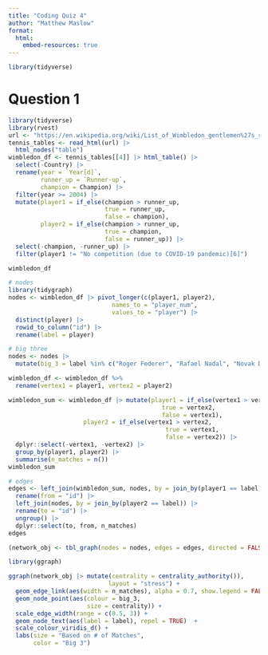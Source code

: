 ```yaml
---
title: "Coding Quiz 4"
author: "Matthew Maslow"
format: 
  html:
    embed-resources: true
---
```


```r
library(tidyverse)
```

# Question 1

```r
library(tidyverse)
library(rvest)
url <- "https://en.wikipedia.org/wiki/List_of_Wimbledon_gentlemen%27s_singles_champions"
tennis_tables <- read_html(url) |>
  html_nodes("table")
wimbledon_df <- tennis_tables[[4]] |> html_table() |>
  select(-Country) |>
  rename(year = `Year[d]`,
         runner_up = `Runner-up`,
         champion = Champion) |>
  filter(year >= 2004) |>
  mutate(player1 = if_else(champion > runner_up,
                           true = runner_up,
                           false = champion),
         player2 = if_else(champion > runner_up,
                           true = champion,
                           false = runner_up)) |>
  select(-champion, -runner_up) |>
  filter(player1 != "No competition (due to COVID-19 pandemic)[6]")

wimbledon_df
```

```r
# nodes
library(tidygraph)
nodes <- wimbledon_df |> pivot_longer(c(player1, player2),
                             names_to = "player_num",
                             values_to = "player") |>
  distinct(player) |>
  rowid_to_column("id") |>
  rename(label = player)

# big three
nodes <- nodes |>
  mutate(big_3 = label %in% c("Roger Federer", "Rafael Nadal", "Novak Djokovic"))
```


```r
wimbledon_df <- wimbledon_df %>%
  rename(vertex1 = player1, vertex2 = player2)
```


```r
wimbledon_sum <- wimbledon_df |> mutate(player1 = if_else(vertex1 > vertex2,
                                           true = vertex2,
                                           false = vertex1),
                     player2 = if_else(vertex1 > vertex2,
                                            true = vertex1,
                                            false = vertex2)) |>
  dplyr::select(-vertex1, -vertex2) |>
  group_by(player1, player2) |>
  summarise(n_matches = n())
wimbledon_sum
```

```r
# edges
edges <- left_join(wimbledon_sum, nodes, by = join_by(player1 == label)) |>
  rename(from = "id") |>
  left_join(nodes, by = join_by(player2 == label)) |>
  rename(to = "id") |>
  ungroup() |>
  dplyr::select(to, from, n_matches)
edges
```

```r
(network_obj <- tbl_graph(nodes = nodes, edges = edges, directed = FALSE))
```

```r
library(ggraph)

ggraph(network_obj |> mutate(centrality = centrality_authority()),
                            layout = "stress") +
  geom_edge_link(aes(width = n_matches), alpha = 0.7, show.legend = FALSE) +
  geom_node_point(aes(colour = big_3,
                      size = centrality)) +
  scale_edge_width(range = c(0.5, 3)) +
  geom_node_text(aes(label = label), repel = TRUE)  +
  scale_colour_viridis_d() +
  labs(size = "Based on # of Matches",
       color = "Big 3")
```


